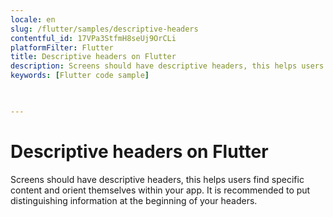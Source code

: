 ```yaml
---
locale: en
slug: /flutter/samples/descriptive-headers
contentful_id: 17VPa3StfmH8seUj9OrCLi
platformFilter: Flutter
title: Descriptive headers on Flutter
description: Screens should have descriptive headers, this helps users find specific content and orient themselves within your app.
keywords: [Flutter code sample]


	
---
```


# Descriptive headers on Flutter

Screens should have descriptive headers, this helps users find specific content and orient themselves within your app. It is recommended to put distinguishing information at the beginning of your headers.

<CodeSample id="screen-headers" locale="en" platform="flutter"/>
